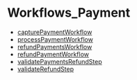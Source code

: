 
# Workflows\_Payment

- [capturePaymentWorkflow](../Workflows_Payment/functions/core_flows.Payment.Workflows_Payment.capturePaymentWorkflow/page.mdx)
- [processPaymentWorkflow](../Workflows_Payment/functions/core_flows.Payment.Workflows_Payment.processPaymentWorkflow/page.mdx)
- [refundPaymentsWorkflow](../Workflows_Payment/functions/core_flows.Payment.Workflows_Payment.refundPaymentsWorkflow/page.mdx)
- [refundPaymentWorkflow](../Workflows_Payment/functions/core_flows.Payment.Workflows_Payment.refundPaymentWorkflow/page.mdx)
- [validatePaymentsRefundStep](../Workflows_Payment/functions/core_flows.Payment.Workflows_Payment.validatePaymentsRefundStep/page.mdx)
- [validateRefundStep](../Workflows_Payment/functions/core_flows.Payment.Workflows_Payment.validateRefundStep/page.mdx)
